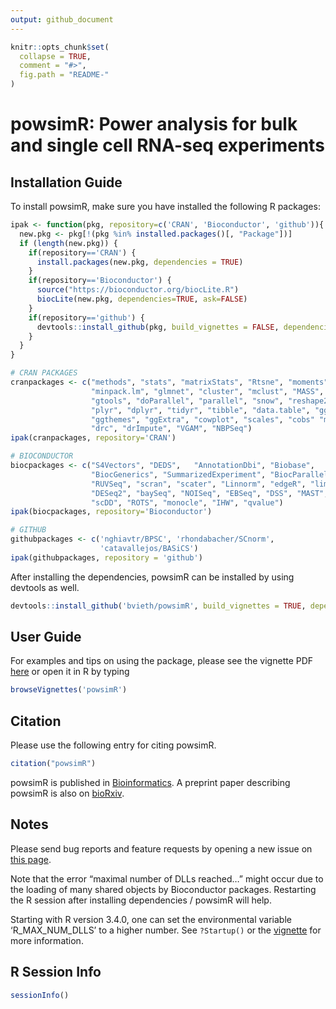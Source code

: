 ```yaml
---
output: github_document
---
```


<!-- README.md is generated from README.Rmd. Please edit that file -->

```r
knitr::opts_chunk$set(
  collapse = TRUE,
  comment = "#>",
  fig.path = "README-"
)
```

# powsimR: Power analysis for bulk and single cell RNA-seq experiments

## Installation Guide

To install powsimR, make sure you have installed the following R packages:

```r
ipak <- function(pkg, repository=c('CRAN', 'Bioconductor', 'github')){
  new.pkg <- pkg[!(pkg %in% installed.packages()[, "Package"])]
  if (length(new.pkg)) {
    if(repository=='CRAN') {
      install.packages(new.pkg, dependencies = TRUE)
    }
    if(repository=='Bioconductor') {
      source("https://bioconductor.org/biocLite.R")
      biocLite(new.pkg, dependencies=TRUE, ask=FALSE)
    }
    if(repository=='github') {
      devtools::install_github(pkg, build_vignettes = FALSE, dependencies=TRUE)
    }
  }
}

# CRAN PACKAGES
cranpackages <- c("methods", "stats", "matrixStats", "Rtsne", "moments", 
                  "minpack.lm", "glmnet", "cluster", "mclust", "MASS", 
                  "gtools", "doParallel", "parallel", "snow", "reshape2", 
                  "plyr", "dplyr", "tidyr", "tibble", "data.table", "ggplot2", 
                  "ggthemes", "ggExtra", "cowplot", "scales", "cobs" "msir", 
                  "drc", "drImpute", "VGAM", "NBPSeq")
ipak(cranpackages, repository='CRAN')

# BIOCONDUCTOR
biocpackages <- c("S4Vectors", "DEDS",   "AnnotationDbi", "Biobase", 
                  "BiocGenerics", "SummarizedExperiment", "BiocParallel", 
                  "RUVSeq", "scran", "scater", "Linnorm", "edgeR", "limma", 
                  "DESeq2", "baySeq", "NOISeq", "EBSeq", "DSS", "MAST", "scde",
                  "scDD", "ROTS", "monocle", "IHW", "qvalue")
ipak(biocpackages, repository='Bioconductor')

# GITHUB
githubpackages <- c('nghiavtr/BPSC', 'rhondabacher/SCnorm', 
                    'catavallejos/BASiCS')
ipak(githubpackages, repository = 'github')

```

After installing the dependencies, powsimR can be installed by using devtools as well.

```r
devtools::install_github('bvieth/powsimR', build_vignettes = TRUE, dependencies=FALSE)
```

## User Guide

For examples and tips on using the package, please see the vignette PDF 
[here](https://github.com/bvieth/powsimR/tree/master/vignettes/powsimR.pdf) 
or open it in R by typing
```r
browseVignettes('powsimR')
```

## Citation

Please use the following entry for citing powsimR.

```r
citation("powsimR")
```

powsimR is published in [Bioinformatics](https://doi.org/10.1101/117150). 
A preprint paper describing powsimR is also on [bioRxiv](https://doi.org/10.1101/117150). 

## Notes

Please send bug reports and feature requests by opening a new issue on 
[this page](https://github.com/bvieth/powsimR/issues).

Note that the error "maximal number of DLLs reached..." might occur due to the loading of many shared objects by Bioconductor packages. Restarting the R session after installing dependencies / powsimR will help.

Starting with R version 3.4.0, one can set the environmental variable 'R_MAX_NUM_DLLS' to a higher number. See `?Startup()` or the [vignette](https://github.com/bvieth/powsimR/tree/master/vignettes/powsimR.pdf) for more information.

## R Session Info

```r
sessionInfo()
```


